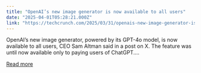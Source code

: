 ```yaml
---
title: "OpenAI’s new image generator is now available to all users"
date: "2025-04-01T05:28:21.000Z"
link: "https://techcrunch.com/2025/03/31/openais-new-image-generator-is-now-available-to-all-users/"
---
```


OpenAI&#8217;s new image generator, powered by its GPT-4o model, is now available to all users, CEO Sam Altman said in a post on X. The feature was until now available only to paying users of ChatGPT....

[Read more](https://techcrunch.com/2025/03/31/openais-new-image-generator-is-now-available-to-all-users/)

